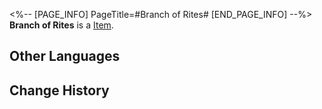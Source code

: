 <%-- [PAGE_INFO]
PageTitle=#Branch of Rites#
[END_PAGE_INFO] --%>
{{Item Infobox
|id          = 281020
|image       = Item Branch of Rites.png{{subst:void|<!--$UPLOAD:<<SpriteOutput/ItemFigures/281020.png>-<Item Branch of Rites.png>-<Item Icons>>-->}}
|type        = 
|invCategory = 
|rarity      = 3
|effect      = 
|description = Indescribable materials used to unlock the ability system in Protean Hero.
}}
{{Description|Pilgrim, please snap off the Sacred Tree's branch with reverence. In return, the god shall bestow upon you words of wisdom and guidance.}}
'''Branch of Rites''' is a [[Item]].

==Other Languages==
{{Other Languages
|en   = Branch of Rites
|zhs  = 祭祷之枝
|zht  = 祭禱之枝
|ja   = 祈祷の枝
|ko   = 기원의 가지
|es   = Rama de la ofrenda
|fr   = Rameau des rites
|ru   = Жертвенная ветвь
|th   = กิ่งแห่งการสักการะ
|vi   = Nhánh Tế Lễ
|de   = Zweig der Riten
|id   = Cabang Doa
|pt   = Ramo dos Ritos
}}

==Change History==
{{Change History|3.1}}